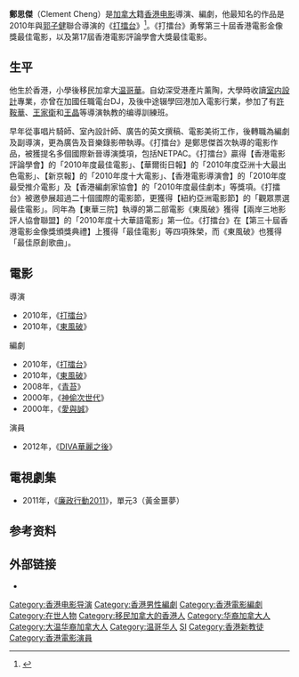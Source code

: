 {{藝人
|姓名 = 鄭思傑
|類型 = 導演
|圖片 =
|圖片尺寸 = 
|圖片簡介 = 
|原名 = 
|外文名 = 
|外文 =  
|羅馬拼音 = Cheng Sze-Kit
|英文名 = Clement Cheng
|暱稱 = 
|其他藝名 = 
|國籍 = {{CAN}}
|民族 = 
|籍貫 =[[香港|香港]]
|出生日期 = 
|出生地點 = 
|逝世日期 = 
|逝世地點 = 
|職業 = [[導演|導演]] 
|語言 = [[英語|英語]]、[[國語|國語]]、[[粵語|粵語]]
|教育程度 = 
|宗教信仰 =[[基督教|基督教]]
|配偶 = 
|兒女 = 
|父母 = 
|音樂類型 = 
|演奏樂器 = 
|出生地 = 
|出道作 = 
|唱片公司 = 
|經紀公司 = 
|網站 = 
|相關團體 = 
|獎項 = 
|IMDb = 0151121
}}

'''鄭思傑'''（Clement Cheng）是[[加拿大|加拿大]]籍[[香港电影|香港电影]]導演、編劇，他最知名的作品是2010年與[[郭子健|郭子健]]聯合導演的《[[打擂台_(2010年電影)|打擂台]]》<ref>{{cite web |url=http://ent.qq.com/a/20110415/000319.htm |language= |title=独家专访金像提名导演郑思杰：18天创造的奇迹 |publisher=腾讯 |date=2011年4月15日 |accessdate= |archive-date=2011年10月27日 |archive-url=https://web.archive.org/web/20111027061558/http://ent.qq.com/a/20110415/000319.htm |dead-url=no }}</ref>。《打擂台》勇奪第三十屆香港電影金像獎最佳電影，以及第17屆香港電影評論學會大獎最佳電影。

== 生平 ==
他生於香港，小學後移民加拿大[[温哥華|温哥華]]。自幼深受港產片薰陶，大學時收讀[[室内設計|室内設計]]專業，亦曾在加國任職電台DJ，及後中途辍學回港加入電影行業，参加了有[[許鞍華|許鞍華]]、[[王家衛|王家衛]]和[[王晶_(導演)|王晶]]等導演執教的编導訓練班。

早年從事唱片騎師、室內設計師、廣告的英文撰稿、電影美術工作，後轉職為編劇及副導演，更為廣告及音樂錄影帶執導。《打擂台》是鄭思傑首次執導的電影作品，被獲提名多個國際新晉導演獎項，包括NETPAC。《打擂台》贏得【香港電影評論學會】的「2010年度最佳電影」、【華爾街日報】的「2010年度亞洲十大最出色電影」、【新京報】的「2010年度十大電影」、【香港電影導演會】的「2010年度最受推介電影」及【香港編劇家協會】的「2010年度最佳劇本」等獎項。《打擂台》被邀參展超過二十個國際的電影節，更獲得【紐約亞洲電影節】的「觀眾票選最佳電影」。同年為【東華三院】執導的第二部電影《東風破》獲得【兩岸三地影評人協會聯盟】的「2010年度十大華語電影」第一位。《打擂台》在【第三十屆香港電影金像獎頒獎典禮】上獲得「最佳電影」等四項殊榮，而《東風破》也獲得「最佳原創歌曲」。

== 電影 ==

;導演
*2010年，《[[打擂台_(2010年電影)|打擂台]]》
*2010年，《[[東風破_(電影)|東風破]]》

;編劇
*2010年，《[[打擂台_(2010年電影)|打擂台]]》
*2010年，《[[東風破_(電影)|東風破]]》
*2008年，《[[青苔|青苔]]》
*2000年，《[[神偷次世代|神偷次世代]]》
*2000年，《[[愛與誠|愛與誠]]》

;演員
*2012年，《[[DIVA華麗之後|DIVA華麗之後]]》

== 電視劇集 ==
*2011年，《[[廉政行動2011|廉政行動2011]]》，單元3（黃金噩夢）

== 参考资料 ==
{{reflist}}

== 外部链接 ==
*{{Mtime|893169|郑思杰}}

{{DEFAULTSORT:ZHENG}}
[[Category:香港电影导演|Category:香港电影导演]]
[[Category:香港男性編劇|Category:香港男性編劇]]
[[Category:香港電影編劇|Category:香港電影編劇]]
[[Category:在世人物|Category:在世人物]]
[[Category:移民加拿大的香港人|Category:移民加拿大的香港人]]
[[Category:华裔加拿大人|Category:华裔加拿大人]]
[[Category:大温华裔加拿大人|Category:大温华裔加拿大人]]
[[Category:温哥华人|Category:温哥华人]]
[[Category:郑姓|SI]]
[[Category:香港新教徒|Category:香港新教徒]]
[[Category:香港電影演員|Category:香港電影演員]]